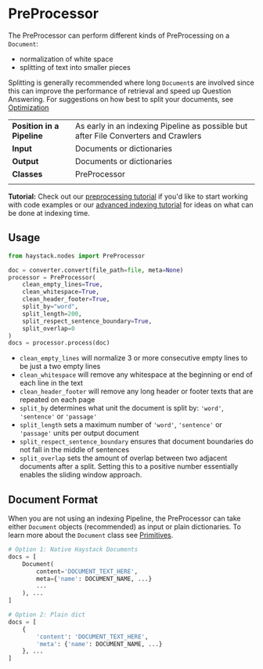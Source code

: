 # PreProcessor

The PreProcessor can perform different kinds of PreProcessing on a `Document`:

- normalization of white space
- splitting of text into smaller pieces

Splitting is generally recommended where long `Document`s are involved
since this can improve the performance of retrieval
and speed up Question Answering.
For suggestions on how best to split your documents, see [Optimization](/guides/optimization)

|||
|-------------|-----------------------------------------------------------------------------------------------------------------------------------------------------------------------------|
|__Position in a Pipeline__| As early in an indexing Pipeline as possible but after File Converters and Crawlers |
|__Input__       | Documents or dictionaries                                                                                                                                                                  |
|__Output__      | Documents or dictionaries                                                                                                                                                                    |
|__Classes__     | PreProcessor                                                                                                                                             |
|||

<div className="max-w-xl bg-yellow-light-theme border-l-8 border-yellow-dark-theme px-6 pt-6 pb-4 my-4 rounded-md dark:bg-yellow-900">

**Tutorial:** Check out our [preprocessing tutorial](/tutorials/preprocessing) if you'd like to start working with code examples
    or our [advanced indexing tutorial](/tutorials/doc-class-index) for ideas on what can be done at indexing time.

</div>

## Usage

```python
from haystack.nodes import PreProcessor

doc = converter.convert(file_path=file, meta=None)
processor = PreProcessor(
    clean_empty_lines=True,
    clean_whitespace=True,
    clean_header_footer=True,
    split_by="word",
    split_length=200,
    split_respect_sentence_boundary=True,
    split_overlap=0
)
docs = processor.process(doc)
```

- `clean_empty_lines` will normalize 3 or more consecutive empty lines to be just a two empty lines
- `clean_whitespace` will remove any whitespace at the beginning or end of each line in the text
- `clean_header_footer` will remove any long header or footer texts that are repeated on each page
- `split_by` determines what unit the document is split by: `'word'`, `'sentence'` or `'passage'`
- `split_length` sets a maximum number of `'word'`, `'sentence'` or `'passage'` units per output document
- `split_respect_sentence_boundary` ensures that document boundaries do not fall in the middle of sentences
- `split_overlap` sets the amount of overlap between two adjacent documents after a split. Setting this to a positive number essentially enables the sliding window approach.

## Document Format

When you are not using an indexing Pipeline, the PreProcessor can take either `Document` objects (recommended)
as input or plain dictionaries.
To learn more about the `Document` class see [Primitives](/components/primitives).

```python
# Option 1: Native Haystack Documents
docs = [
    Document(
        content='DOCUMENT_TEXT_HERE',
        meta={'name': DOCUMENT_NAME, ...}
        ...
    ), ...
]

# Option 2: Plain dict
docs = [
    {
        'content': 'DOCUMENT_TEXT_HERE',
        'meta': {'name': DOCUMENT_NAME, ...}
    }, ...
]
```

<div style={{ marginBottom: "3rem" }} />
